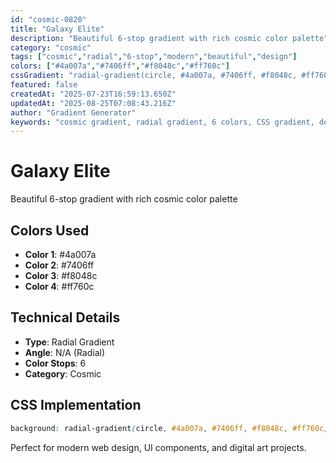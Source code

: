 ```yaml
---
id: "cosmic-0820"
title: "Galaxy Elite"
description: "Beautiful 6-stop gradient with rich cosmic color palette"
category: "cosmic"
tags: ["cosmic","radial","6-stop","modern","beautiful","design"]
colors: ["#4a007a","#7406ff","#f8048c","#ff760c"]
cssGradient: "radial-gradient(circle, #4a007a, #7406ff, #f8048c, #ff760c)"
featured: false
createdAt: "2025-07-23T16:59:13.650Z"
updatedAt: "2025-08-25T07:08:43.216Z"
author: "Gradient Generator"
keywords: "cosmic gradient, radial gradient, 6 colors, CSS gradient, design, #4a007a, #7406ff, #f8048c, #ff760c"
---
```


# Galaxy Elite

Beautiful 6-stop gradient with rich cosmic color palette

## Colors Used
- **Color 1**: #4a007a
- **Color 2**: #7406ff
- **Color 3**: #f8048c
- **Color 4**: #ff760c

## Technical Details
- **Type**: Radial Gradient
- **Angle**: N/A (Radial)
- **Color Stops**: 6
- **Category**: Cosmic

## CSS Implementation
```css
background: radial-gradient(circle, #4a007a, #7406ff, #f8048c, #ff760c);
```

Perfect for modern web design, UI components, and digital art projects.
